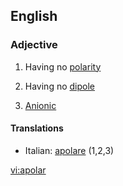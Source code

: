 ==English==

===Adjective===
{{en-adj}}

# Having no [[polarity]]
#{{chemistry|physics}} Having no [[dipole]]
#{{chemistry}} [[anionic|Anionic]]

====Translations====
{{top}}
*Italian: [[apolare]] (1,2,3)
{{mid}}

{{bottom}}

[[vi:apolar]]